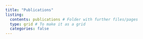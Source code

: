 ```yaml
---
title: "Publications"
listing:
  contents: publications # Folder with further files/pages
  type: grid # To make it as a grid
  categories: false
---
```

